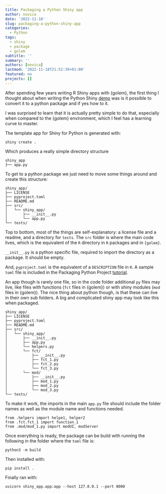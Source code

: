```yaml
---
title: Packaging a Python Shiny app
author: novica
date: '2022-11-18'
slug: packaging-a-python-shiny-app
categories:
  - Python
tags:
  - shiny
  - package
  - golem
subtitle: ''
summary: ''
authors: [novica]
lastmod: '2022-11-18T21:52:39+01:00'
featured: no
projects: []
---
```


After spending few years writing R Shiny apps with {golem}, the first thing I thought about when writing the Python Shiny [demo](https://github.com/novica/pyshinywikidata) was is it possible to convert it to a python package and if yes how to it.

I was surprised to learn that it is actually pretty simple to do that, especially when compared to the {golem} environment, which I feel has a learning curve to master.

The template app for Shiny for Python is generated with:

```
shiny create .
```

Which produces a really simple directory structure

```
shiny_app
├── app.py
```


To get to a python package we just need to move some things around and create this structure:

```
shiny_app/
├── LICENSE
├── pyproject.toml
├── README.md
├── src/
│   └── shiny_app/
│       ├── __init__.py
│       └── app.py
└── tests/
```

Top to bottom, most of the things are self-explanatory: a license file and a readme, and a directory for `tests`. The `src` folder is where the main code lives, which is the equivalent of the `R` directory in `R` packages and in `{golem}`.

`__init__.py` is a python specific file, required to import the directory as a package. It should be empty.

And, `pyproject.toml` is the equivalent of a `DESCRIPTION` file in `R`. A sample `toml` file is included in the Packaging Python Project [tutorial](https://packaging.python.org/en/latest/tutorials/packaging-projects/).

An app though is rarely one file, so in the code folder additional `py` files may live, like files with functions (`fct` files in {golem}) or with shiny modules (`mod` files in {golem}). The nice thing about python though, is that these can live in their own sub folders. A big and complicated shiny app may look like this when packaged.


```
shiny_app/
├── LICENSE
├── pyproject.toml
├── README.md
├── src/
│   └── shiny_app/
│       ├── __init__.py
│       ├── app.py
│       └── helpers.py
│       └── fct/
│           ├── __init__.py
│           ├── fct_1.py
│           ├── fct_2.py
│           └── fct_3.py
│       └── mod/
│           ├── __init__.py
│           ├── mod_1.py
│           ├── mod_2.py
│           └── mod_3.py
└── tests/
```

To make it work, the imports in the main `app.py` file should include the folder names as well as the module name and functions needed.

```
from .helpers import helpe1, helper2
from .fct.fct_1 import function_1
from .mod/mod_1.py import modUI, modServer
```

Once everything is ready, the package can be build with running the following in the folder where the `toml` file is:

```
python3 -m build
```

Then installed with:

```
pip install .
```

Finally ran with:

```
uvicorn shiny_app.app:app --host 127.0.0.1 --port 8000
```
